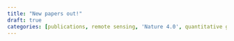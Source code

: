 ```yaml
---
title: "New papers out!"
draft: true
categories: [publications, remote sensing, 'Nature 4.0', quantitative genetics, holey landscape]
---
```


